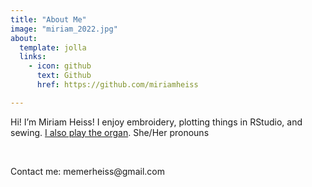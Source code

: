 ```yaml
---
title: "About Me"
image: "miriam_2022.jpg"
about:
  template: jolla
  links:
    - icon: github
      text: Github
      href: https://github.com/miriamheiss

---
```


Hi! I'm Miriam Heiss! I enjoy embroidery, plotting things in RStudio, and sewing. [I also play the organ](https://www.youtube.com/watch?v=FXDYUbM_VZc). She/Her pronouns

\

Contact me: memerheiss@gmail.com 